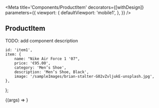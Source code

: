 

<Meta
	title='Components/ProductItem'
	decorators={[withDesign]}
	parameters={{
		viewport: {
			defaultViewport: 'mobile1',
		},
	}}
/>

## ProductItem

TODO: add component description

	id: 'item1',
	item: {
		name: "Nike Air Force 1 '07",
		price: '€95.00',
		category: 'Men’s Shoe',
		description: 'Men’s Shoe, Black',
		image: '/sampleImages/brian-stalter-G02vZvljukE-unsplash.jpg',
	},
};

<Canvas>
	<Story
		name='Default'
		args={productArgs}
		parameters={{
			// Configuration for design plugin, which allows to display linked Figma frame
			design: config({
				type: 'figma',
				// replace this url with your own design file to link:
				url:
					'https://www.figma.com/file/CjhLWL3fzmonBxpCej4kuo/Workshop-starter-template?node-id=113%3A3209',
			}),
		}}>
		{(args) => <ProductItem {...args} />}
	</Story>
</Canvas>
